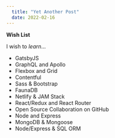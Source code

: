 ```yaml
---
  title: "Yet Another Post"
  date: 2022-02-16
---
```


**Wish List**

I wish to _learn_...

- GatsbyJS
- GraphQL and Apollo
- Flexbox and Grid
- Contentful
- Sass & Bootstrap
- FaunaDB
- Netlify & JAM Stack
- React/Redux and React Router
- Open Source Collaboration on GitHub
- Node and Express
- MongoDB & Mongoose
- Node/Express & SQL ORM
